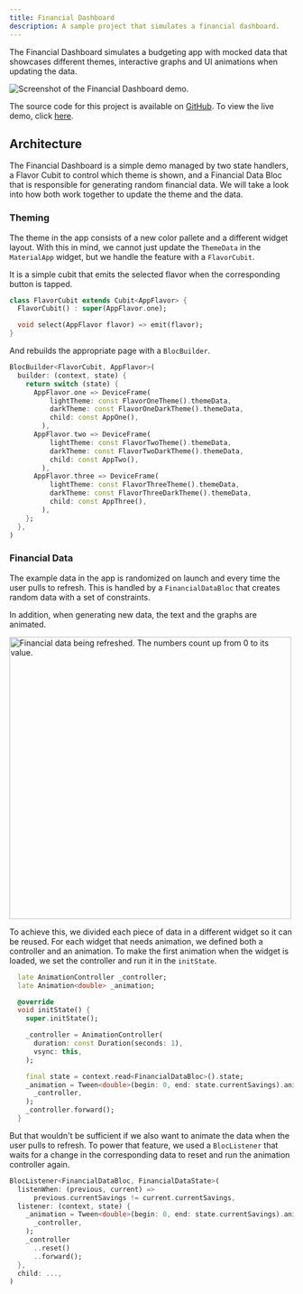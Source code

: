 ```yaml
---
title: Financial Dashboard
description: A sample project that simulates a financial dashboard.
---
```



The Financial Dashboard simulates a budgeting app with mocked data that showcases different themes, interactive graphs and UI animations when updating the data.

<Image
  src={financialDashboardScreenshot}
  alt="Screenshot of the Financial Dashboard demo."
/>

The source code for this project is available on [GitHub](https://github.com/VGVentures/financial_dashboard). To view the live demo, click [here](https://fictional-adventure-rel28jv.pages.github.io/).

## Architecture

The Financial Dashboard is a simple demo managed by two state handlers, a Flavor Cubit to control which theme is shown, and a Financial Data Bloc that is responsible for generating random financial data. We will take a look into how both work together to update the theme and the data.

### Theming

The theme in the app consists of a new color pallete and a different widget layout. With this in mind, we cannot just update the `ThemeData` in the `MaterialApp` widget, but we handle the feature with a `FlavorCubit`.

It is a simple cubit that emits the selected flavor when the corresponding button is tapped.

```dart
class FlavorCubit extends Cubit<AppFlavor> {
  FlavorCubit() : super(AppFlavor.one);

  void select(AppFlavor flavor) => emit(flavor);
}
```

And rebuilds the appropriate page with a `BlocBuilder`.

```dart
BlocBuilder<FlavorCubit, AppFlavor>(
  builder: (context, state) {
    return switch (state) {
      AppFlavor.one => DeviceFrame(
          lightTheme: const FlavorOneTheme().themeData,
          darkTheme: const FlavorOneDarkTheme().themeData,
          child: const AppOne(),
        ),
      AppFlavor.two => DeviceFrame(
          lightTheme: const FlavorTwoTheme().themeData,
          darkTheme: const FlavorTwoDarkTheme().themeData,
          child: const AppTwo(),
        ),
      AppFlavor.three => DeviceFrame(
          lightTheme: const FlavorThreeTheme().themeData,
          darkTheme: const FlavorThreeDarkTheme().themeData,
          child: const AppThree(),
        ),
    };
  },
)
```

### Financial Data

The example data in the app is randomized on launch and every time the user pulls to refresh. This is handled by a `FinancialDataBloc` that creates random data with a set of constraints.

In addition, when generating new data, the text and the graphs are animated.

<Image
  src={dataRefreshing}
  alt="Financial data being refreshed. The numbers count up from 0 to its value."
  width="500"
/>

To achieve this, we divided each piece of data in a different widget so it can be reused. For each widget that needs animation, we defined both a controller and an animation. To make the first animation when the widget is loaded, we set the controller and run it in the `initState`.

```dart
  late AnimationController _controller;
  late Animation<double> _animation;

  @override
  void initState() {
    super.initState();

    _controller = AnimationController(
      duration: const Duration(seconds: 1),
      vsync: this,
    );

    final state = context.read<FinancialDataBloc>().state;
    _animation = Tween<double>(begin: 0, end: state.currentSavings).animate(
      _controller,
    );
    _controller.forward();
  }
```

But that wouldn't be sufficient if we also want to animate the data when the user pulls to refresh. To power that feature, we used a `BlocListener` that waits for a change in the corresponding data to reset and run the animation controller again.

```dart
BlocListener<FinancialDataBloc, FinancialDataState>(
  listenWhen: (previous, current) =>
      previous.currentSavings != current.currentSavings,
  listener: (context, state) {
    _animation = Tween<double>(begin: 0, end: state.currentSavings).animate(
      _controller,
    );
    _controller
      ..reset()
      ..forward();
  },
  child: ...,
)
```
